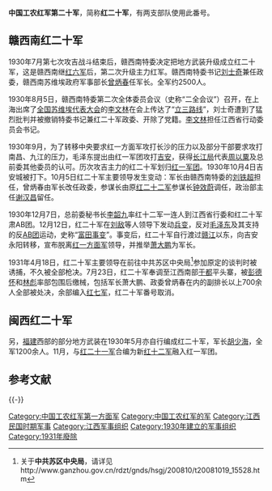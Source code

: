 '''中国工农红军第二十军'''，简称'''红二十军'''，有两支部队使用此番号。
==赣西南红二十军==
1930年7月第七次攻吉战斗结束后，赣西南特委决定把地方武装升级成立红二十军，这是赣西南继[[红六军|红六军]]后，第二次升级主力红军。赣西南特委书记[[刘士奇|刘士奇]]兼任政委，赣西南苏维埃政府军事部长[[曾炳春|曾炳春]]任军长。全军约2500人。

1930年8月5日，赣西南特委第二次全体委员会议（史称“二全会议”）召开，在上海出席了[[全国苏维埃代表大会|全国苏维埃代表大会]]的[[李文林|李文林]]在会上传达了“[[立三路线|立三路线]]”，刘士奇遭到了猛烈批判并被撤销特委书记兼红二十军政委、开除了党籍。[[李文林|李文林]]担任江西省行动委员会书记。

1930年9月，为了转移中央要求红一方面军攻打长沙的压力以及部分干部要求攻打南昌、九江的压力，毛泽东提出由红一军团攻打[[吉安|吉安]]，获得[[长江局|长江局]]代表[[周以粟|周以粟]]及总前委其他委员的认可。历次攻吉主力的红二十军划归[[红一军团|红一军团]]。1930年10月4日吉安城被打下。10月5日红二十军主要领导发生变动：军长由赣西南特委的[[刘铁超|刘铁超]]担任，曾炳春由军长改任政委，参谋长由原[[红二十二军|红二十二军]]参谋长[[钟效蔚|钟效蔚]]调任，政治部主任[[谢汉昌|谢汉昌]]留任。

1930年12月7日，总前委秘书长[[李韶九|李韶九]]率红十二军一连人到江西省行委和红二十军肃AB团。12月12日，红二十军在[[刘敌|刘敌]]等人领导下发动[[兵变|兵变]]，反对[[毛泽东|毛泽东]]及其支持的反[[AB团|AB团]]运动，史称“[[富田事变|富田事变]]”。事变后，红二十军自行渡过[[赣江|赣江]]以东，向吉安永阳转移，宣布脱离[[红一方面军|红一方面军]]领导，并推举[[萧大鹏|萧大鹏]]为军长。

1931年4月18日，红二十军主要领导在前往中共苏区中央局<ref>关于'''中共苏区中央局'''，请详见http://www.ganzhou.gov.cn/rdzt/gnds/hsgj/200810/t20081019_15528.htm{{dead link|date=2017年11月 |bot=InternetArchiveBot |fix-attempted=yes }}</ref>参加原定的谈判时被诱捕，不久被全部枪决。7月23日，红二十军奉调至江西南部[[于都|于都]]平头寨，被[[彭德怀|彭德怀]]和[[林彪|林彪]]率部包围后缴械，包括军长萧大鹏、政委曾炳春在内的副排长以上700余人全部被处决，余部编入[[红七军|红七军]]，红二十军番号取消。
==闽西红二十军==
另，[[福建|福建]]西部的部分地方武装在1930年5月亦自行编成红二十军，军长[[胡少海|胡少海]]，全军1200余人。11月，与[[红二十一军|红二十一军]]合编为新[[红十二军|红十二军]]融入红一军团。

== 参考文献 ==
{{Reflist|2}}

{{-}}
{{中國工農紅軍}}

[[Category:中国工农红军第一方面军|Category:中国工农红军第一方面军]]
[[Category:中国工农红军的军|Category:中国工农红军的军]]
[[Category:江西民国时期军事|Category:江西民国时期军事]]
[[Category:江西军事组织|Category:江西军事组织]]
[[Category:1930年建立的军事组织|Category:1930年建立的军事组织]]
[[Category:1931年廢除|Category:1931年廢除]]